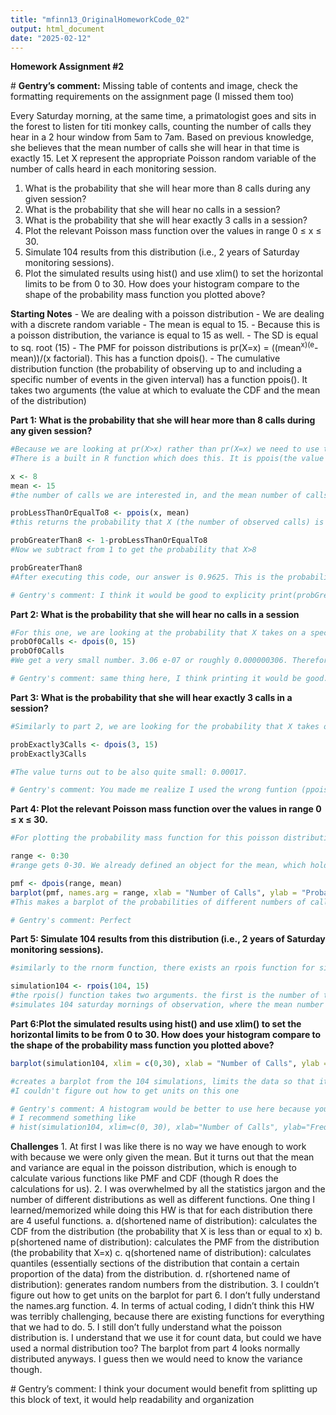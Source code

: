 ```yaml
---
title: "mfinn13_OriginalHomeworkCode_02"
output: html_document
date: "2025-02-12"
---
```


**Homework Assignment #2**

\# **Gentry's comment:** Missing table of contents and image, check the formatting requirements on the assignment page (I missed them too)

Every Saturday morning, at the same time, a primatologist goes and sits in the forest to listen for titi monkey calls, counting the number of calls they hear in a 2 hour window from 5am to 7am. Based on previous knowledge, she believes that the mean number of calls she will hear in that time is exactly 15. Let X represent the appropriate Poisson random variable of the number of calls heard in each monitoring session.

1.  What is the probability that she will hear more than 8 calls during any given session?
2.  What is the probability that she will hear no calls in a session?
3.  What is the probability that she will hear exactly 3 calls in a session?
4.  Plot the relevant Poisson mass function over the values in range 0 ≤ x ≤ 30.
5.  Simulate 104 results from this distribution (i.e., 2 years of Saturday monitoring sessions).
6.  Plot the simulated results using hist() and use xlim() to set the horizontal limits to be from 0 to 30. How does your histogram compare to the shape of the probability mass function you plotted above?

**Starting Notes** - We are dealing with a poisson distribution - We are dealing with a discrete random variable - The mean is equal to 15. - Because this is a poisson distribution, the variance is equal to 15 as well. - The SD is equal to sq. root (15) - The PMF for poisson distributions is pr(X=x) = ((mean^x)(e^-mean))/(x factorial). This has a function dpois(). - The cumulative distribution function (the probability of observing up to and including a specific number of events in the given interval) has a function ppois(). It takes two arguments (the value at which to evaluate the CDF and the mean of the distribution)

**Part 1: What is the probability that she will hear more than 8 calls during any given session?**

```r
#Because we are looking at pr(X>x) rather than pr(X=x) we need to use the cumulative distribution function as opposed to the probability mass function.
#There is a built in R function which does this. It is ppois(the value at which to evaluate the CDF, and the mean). The function returns the probability that X is less than or equal to x. Therefore, afterwards we need to do (1 - the output of this function).

x <- 8
mean <- 15
#the number of calls we are interested in, and the mean number of calls.

probLessThanOrEqualTo8 <- ppois(x, mean)
#this returns the probability that X (the number of observed calls) is less than or equal to 8.

probGreaterThan8 <- 1-probLessThanOrEqualTo8
#Now we subtract from 1 to get the probability that X>8

probGreaterThan8
#After executing this code, our answer is 0.9625. This is the probability that the researcher hears more than 8 calls.

# Gentry's comment: I think it would be good to explicity print(probGreaterThan8) because IDK if prof will be looking at the code or knitting an .html, printing will ensure either way they can see the output. Also missing the header 2 subtitle for the question number (formatting guidelines)
```

**Part 2: What is the probability that she will hear no calls in a session**

```r
#For this one, we are looking at the probability that X takes on a specific value. Therefore, we can use the PMF function, which is dpois(number of calls, mean).
probOf0Calls <- dpois(0, 15)
probOf0Calls
#We get a very small number. 3.06 e-07 or roughly 0.000000306. Therefore it is highly unlikely that the researcher would not hear any calls

# Gentry's comment: same thing here, I think printing it would be good. also, maybe putting the text outside of the code block for readability (preference)
```

**Part 3: What is the probability that she will hear exactly 3 calls in a session?**

```r
#Similarly to part 2, we are looking for the probability that X takes on an exact number. Therefore we will use the PMF for the poisson distribution again, which has a function in R that is dpois().

probExactly3Calls <- dpois(3, 15)
probExactly3Calls

#The value turns out to be also quite small: 0.00017.

# Gentry's comment: You made me realize I used the wrong funtion (ppois) for this question. Thanks!
```

**Part 4: Plot the relevant Poisson mass function over the values in range 0 ≤ x ≤ 30.**

```r
#For plotting the probability mass function for this poisson distribution, there is an example in Module 8 that is very similar, and it is quite intuitive.

range <- 0:30
#range gets 0-30. We already defined an object for the mean, which holds the value 15.

pmf <- dpois(range, mean)
barplot(pmf, names.arg = range, xlab = "Number of Calls", ylab = "Probability of Occurence", main = "Probability of Titi Monkey Calls")
#This makes a barplot of the probabilities of different numbers of calls. The names.arg = range is important, it essentially puts units on the x axis by naming each bar. 

# Gentry's comment: Perfect
```

**Part 5: Simulate 104 results from this distribution (i.e., 2 years of Saturday monitoring sessions).**

```r
#similarly to the rnorm function, there exists an rpois function for simulating/getting random outcomes from a distribution.

simulation104 <- rpois(104, 15)
#the rpois() function takes two arguments. the first is the number of trials, and the second is the mean (represented by the greek letter lambda).
#simulates 104 saturday mornings of observation, where the mean number of calls is 15. 
```

**Part 6:Plot the simulated results using hist() and use xlim() to set the horizontal limits to be from 0 to 30. How does your histogram compare to the shape of the probability mass function you plotted above?**

```r
barplot(simulation104, xlim = c(0,30), xlab = "Number of Calls", ylab = "Frequency")

#creates a barplot from the 104 simulations, limits the data so that it only includes trials that heard between 0 and 30 calls.
#I couldn't figure out how to get units on this one

# Gentry's comment: A histogram would be better to use here because youre representing a distribtuion (bar plots are better for categorical data)
# I recommend something like
# hist(simulation104, xlim=c(0, 30), xlab="Number of Calls", ylab="Frequency", main="Distribution of Simulated Observations")
```

**Challenges** 1. At first I was like there is no way we have enough to work with because we were only given the mean. But it turns out that the mean and variance are equal in the poisson distribution, which is enough to calculate various functions like PMF and CDF (though R does the calculations for us). 2. I was overwhelmed by all the statistics jargon and the number of different distributions as well as different functions. One thing I learned/memorized while doing this HW is that for each distribution there are 4 useful functions. a. d(shortened name of distribution): calculates the CDF from the distribution (the probability that X is less than or equal to x) b. p(shortened name of distribution): calculates the PMF from the distribution (the probability that X=x) c. q(shortened name of distribution): calculates quantiles (essentially sections of the distribution that contain a certain proportion of the data) from the distribution. d. r(shortened name of distribution): generates random numbers from the distribution. 3. I couldn't figure out how to get units on the barplot for part 6. I don't fully understand the names.arg function. 4. In terms of actual coding, I didn't think this HW was terribly challenging, because there are existing functions for everything that we had to do. 5. I still don't fully understand what the poisson distribution is. I understand that we use it for count data, but could we have used a normal distribution too? The barplot from part 4 looks normally distributed anyways. I guess then we would need to know the variance though.

\# Gentry's comment: I think your document would benefit from splitting up this block of text, it would help readability and organization
